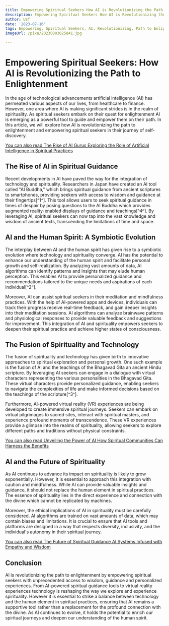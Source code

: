 ```yaml
---
title: Empowering Spiritual Seekers How AI is Revolutionizing the Path to Enlightenment
description: Empowering Spiritual Seekers How AI is Revolutionizing the Path to Enlightenment
author: Usf
date: '2023-07-16'
tags: Empowering, Spiritual Seekers, AI, Revolutionizing, Path to Enlightenment
imageUrl: /pixa/20230803025841.jpg

---
```

# Empowering Spiritual Seekers: How AI is Revolutionizing  the Path to Enlightenment

In the age of technological advancements artificial intelligence (AI) has  permeated various aspects of  our lives, from healthcare to finance. However, one  area where AI is making significant strides is in the realm of  spirituality. As spiritual seekers  embark on their quest for enlightenment AI is emerging as a powerful tool to guide and empower  them on their path. In this article, we will explore how AI is revolutionizing the path to  enlightenment  and empowering spiritual seekers in their journey of self-discovery.

[You can also read The Rise of AI Gurus Exploring the Role of  Artificial Intelligence in Spiritual Practices](The%20Rise%20of%20AI%20Gurus%20Exploring%20the%20Role%20of%20Artificial%20Intelligence%20in%20Spiritual%20Practices)


## The Rise of AI in Spiritual Guidance

Recent developments in AI have paved the  way for the integration of technology and spirituality. Researchers in Japan have created an AI tool called  "AI Buddha," which brings spiritual guidance from ancient scriptures to smartphones, providing seekers  with access to wisdom and guidance at their fingertips[^1^]. This tool allows users to seek spiritual guidance in times of despair by posing questions to the AI Buddha which provides augmented reality-enabled  displays of guidance and teachings[^4^].  By leveraging AI, spiritual seekers can  now tap into the vast knowledge and wisdom of ancient texts, transcending the limitations  of time and space.

## AI  and the Human Spirit: A Symbiotic Evolution

The interplay between AI and the human spirit has given rise to a symbiotic evolution where technology and spirituality converge. AI has the potential to enhance our understanding of the human  spirit and facilitate personal  growth and self-realization. By  analyzing vast amounts of data,  AI algorithms can identify patterns and insights that may elude human perception. This enables AI to provide  personalized  guidance and recommendations tailored to the unique  needs and aspirations of each individual[^2^].

Moreover, AI can  assist spiritual seekers in their meditation and mindfulness practices. With the help of AI-powered apps and devices,  individuals can track  their progress receive real-time feedback, and gain deeper insights into their meditation sessions. AI algorithms can analyze brainwave patterns and physiological  responses  to provide valuable feedback and suggestions for improvement. This integration of AI and spirituality empowers seekers to deepen their spiritual practice  and achieve  higher states of consciousness.

## The Fusion of Spirituality and Technology

The fusion of spirituality and technology has given birth to  innovative  approaches to spiritual  exploration and personal growth. One such example is the fusion of AI and  the teachings  of the Bhagavad Gita an ancient Hindu scripture. By leveraging AI seekers can engage in  a dialogue  with virtual characters representing the various personalities in the  Bhagavad Gita. These virtual characters provide personalized  guidance, enabling seekers to navigate the complexities of life and make informed decisions based on the teachings of the scripture[^3^].

Furthermore,  AI-powered virtual reality (VR) experiences are being developed to create immersive spiritual  journeys. Seekers can embark on virtual pilgrimages to sacred sites, interact with  spiritual masters, and experience profound moments of transcendence. These VR experiences provide a  glimpse into  the realms of spirituality, allowing seekers to explore different paths and traditions without physical  constraints.

[You can also read Unveiling the Power of AI  How Spiritual Communities Can Harness the Benefits](Unveiling%20the%20Power%20of%20AI%20How%20Spiritual%20Communities%20Can%20Harness%20the%20Benefits)


## AI and the Future  of Spirituality

As  AI continues to  advance its impact on spirituality is likely to grow exponentially. However, it is essential to approach this integration with  caution and mindfulness. While AI can provide valuable  insights and  guidance, it should not replace  the human element in spiritual practices. The essence of spirituality lies in the  direct experience and connection  with the divine which cannot  be replicated  by machines.

Moreover, the ethical  implications  of AI in  spirituality  must be  carefully considered. AI algorithms are trained on vast amounts of  data,  which may contain biases and limitations. It is crucial to ensure that  AI tools and platforms are designed in a way that  respects diversity, inclusivity, and the individual's autonomy in their spiritual journey.

[You can also read  The Future of Spiritual Guidance AI Systems  Infused with Empathy and Wisdom](The%20Future%20of%20Spiritual%20Guidance%20AI%20Systems%20Infused%20with%20Empathy%20and%20Wisdom)


## Conclusion

AI is revolutionizing the path to enlightenment by empowering spiritual seekers with unprecedented access to wisdom, guidance and personalized experiences. From AI-powered spiritual guidance tools to virtual reality  experiences technology is reshaping the way we explore and experience spirituality. However it is essential to strike  a balance between technology and the human element in spiritual practices, ensuring that AI remains a supportive tool  rather than a  replacement for the profound connection with the divine.  As AI continues to evolve, it holds the potential to enrich our spiritual journeys and deepen our understanding of the human spirit.